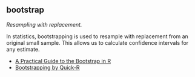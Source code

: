 ## bootstrap

<dfn>Resampling with replacement.</dfn>

In statistics, bootstrapping is used to resample with replacement from an original small sample. This allows us to calculate confidence intervals for any estimate.

* [A Practical Guide to the Bootstrap in R](https://towardsdatascience.com/a-practical-guide-to-bootstrap-with-r-examples-bd975ec6dcea)
* [Bootstrapping by Quick-R](https://www.statmethods.net/advstats/bootstrapping.html)